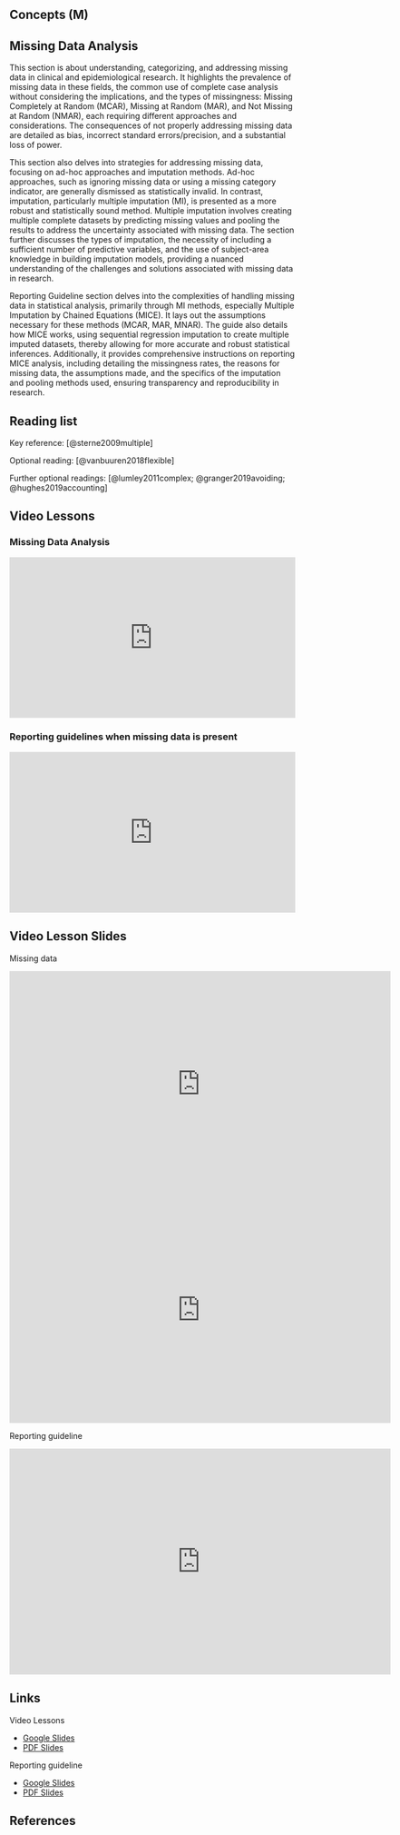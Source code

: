 ## Concepts (M) {.unnumbered}

## Missing Data Analysis

This section is about understanding, categorizing, and addressing missing data in clinical and epidemiological research. It highlights the prevalence of missing data in these fields, the common use of complete case analysis without considering the implications, and the types of missingness: Missing Completely at Random (MCAR), Missing at Random (MAR), and Not Missing at Random (NMAR), each requiring different approaches and considerations. The consequences of not properly addressing missing data are detailed as bias, incorrect standard errors/precision, and a substantial loss of power.

This section also delves into strategies for addressing missing data, focusing on ad-hoc approaches and imputation methods. Ad-hoc approaches, such as ignoring missing data or using a missing category indicator, are generally dismissed as statistically invalid. In contrast, imputation, particularly multiple imputation (MI), is presented as a more robust and statistically sound method. Multiple imputation involves creating multiple complete datasets by predicting missing values and pooling the results to address the uncertainty associated with missing data. The section further discusses the types of imputation, the necessity of including a sufficient number of predictive variables, and the use of subject-area knowledge in building imputation models, providing a nuanced understanding of the challenges and solutions associated with missing data in research.

Reporting Guideline section delves into the complexities of handling missing data in statistical analysis, primarily through MI methods, especially Multiple Imputation by Chained Equations (MICE). It lays out the assumptions necessary for these methods (MCAR, MAR, MNAR). The guide also details how MICE works, using sequential regression imputation to create multiple imputed datasets, thereby allowing for more accurate and robust statistical inferences. Additionally, it provides comprehensive instructions on reporting MICE analysis, including detailing the missingness rates, the reasons for missing data, the assumptions made, and the specifics of the imputation and pooling methods used, ensuring transparency and reproducibility in research.

## Reading list

Key reference: [@sterne2009multiple]

Optional reading: [@vanbuuren2018flexible]

Further optional readings: [@lumley2011complex; @granger2019avoiding; @hughes2019accounting]

## Video Lessons

::: callout-tip
### Missing Data Analysis
:::

::: {style="position: relative; padding-bottom: 56.25%; height: 0; overflow: hidden;"}
<iframe src="https://www.youtube.com/embed/Wnw5sssW8LI" style="position: absolute; top: 0; left: 0; width: 100%; height: 100%; border:0;" allowfullscreen>

</iframe>
:::

::: callout-tip
### Reporting guidelines when missing data is present
:::

::: {style="position: relative; padding-bottom: 56.25%; height: 0; overflow: hidden;"}
<iframe src="https://www.youtube.com/embed/Fv4FjZzNI_A" style="position: absolute; top: 0; left: 0; width: 100%; height: 100%; border:0;" allowfullscreen>

</iframe>
:::

## Video Lesson Slides

Missing data

<iframe src="https://docs.google.com/presentation/d/e/2PACX-1vRQfavQM7rta4wE-5eBOg_1Z2z-67uLmOqFM7_I2k7g6YwlwhNcNNAxve_XPrddbQSb421RbwFM7y-w/embed?start=false&loop=false&delayms=3000" frameborder="0" width="672" height="398" allowfullscreen="true" mozallowfullscreen="true" webkitallowfullscreen="true"></iframe>

<iframe src="https://docs.google.com/presentation/d/e/2PACX-1vQsPyxXYcVV9aDxKiQCOkkwCGq0ChizfR0Z2e-xPyAfFK2MuGeOr_NH6r4P-iviXDvRTBD5PcYf8FeZ/embed?start=false&amp;loop=false&amp;delayms=3000" frameborder="0" width="672" height="398" allowfullscreen="true" mozallowfullscreen="true" webkitallowfullscreen="true">

</iframe>

Reporting guideline

<iframe src="https://docs.google.com/presentation/d/e/2PACX-1vSi4nsgMV3iCEHEVDGiwnMxvumKE_muP6xyh8GYSx7m2g60ma5Pc_bUBC1rRD6MApwI189vn_RcPL4Q/embed?start=false&amp;loop=false&amp;delayms=3000" frameborder="0" width="672" height="398" allowfullscreen="true" mozallowfullscreen="true" webkitallowfullscreen="true">

</iframe>

## Links

Video Lessons

-   [Google Slides](https://docs.google.com/presentation/d/1-H4_AorB9mJfJZMnpz4r2bo5yXFldCDFpQQKdtUSHD0/edit?usp=sharing)
-   [PDF Slides](slides/Missing.pdf)

Reporting guideline

-   [Google Slides](https://docs.google.com/presentation/d/1apk6C-kW-YOBZcBR5D2Hijm_s8BNa0T7eLnT2LHkPbc/edit?usp=sharing)
-   [PDF Slides](slides/MissingReport.pdf)

## References
